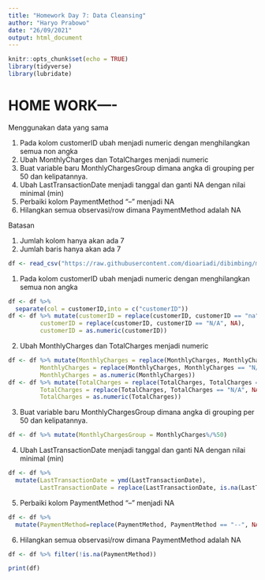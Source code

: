 ---
title: "Homework Day 7: Data Cleansing"
author: "Haryo Prabowo"
date: "26/09/2021"
output: html_document
---

```{r setup, include=FALSE}
knitr::opts_chunk$set(echo = TRUE)
library(tidyverse)
library(lubridate)
```

# HOME WORK----

Menggunakan data yang sama

1. Pada kolom customerID ubah menjadi numeric dengan menghilangkan semua non angka
2. Ubah MonthlyCharges dan TotalCharges menjadi numeric
3. Buat variable baru MonthlyChargesGroup dimana angka di grouping per 50 dan kelipatannya.
4. Ubah LastTransactionDate menjadi tanggal dan ganti NA dengan nilai minimal (min) 
5. Perbaiki kolom PaymentMethod "--" menjadi NA
6. Hilangkan semua observasi/row dimana PaymentMethod adalah NA

Batasan

1. Jumlah kolom hanya akan ada 7
2. Jumlah baris hanya akan ada 7

```{r HOME WORK}
df <- read_csv("https://raw.githubusercontent.com/dioariadi/dibimbing/main/data_cleansing_raw%20-%20Sheet1.csv")
```

1. Pada kolom customerID ubah menjadi numeric dengan menghilangkan semua non angka
```{r}
df <- df %>% 
  separate(col = customerID,into = c("customerID"))
df <- df %>% mutate(customerID = replace(customerID, customerID == "na", NA),
         customerID = replace(customerID, customerID == "N/A", NA),
         customerID = as.numeric(customerID))
```

2. Ubah MonthlyCharges dan TotalCharges menjadi numeric
```{r}
df <- df %>% mutate(MonthlyCharges = replace(MonthlyCharges, MonthlyCharges == "na", NA),
         MonthlyCharges = replace(MonthlyCharges, MonthlyCharges == "N/A", NA),
         MonthlyCharges = as.numeric(MonthlyCharges))
df <- df %>% mutate(TotalCharges = replace(TotalCharges, TotalCharges == "na", NA),
         TotalCharges = replace(TotalCharges, TotalCharges == "N/A", NA),
         TotalCharges = as.numeric(TotalCharges))
```

3. Buat variable baru MonthlyChargesGroup dimana angka di grouping per 50 dan kelipatannya.
```{r}
df <- df %>% mutate(MonthlyChargesGroup = MonthlyCharges%/%50)
```

4. Ubah LastTransactionDate menjadi tanggal dan ganti NA dengan nilai minimal (min) 
```{r}
df <- df %>%
  mutate(LastTransactionDate = ymd(LastTransactionDate),
         LastTransactionDate = replace(LastTransactionDate, is.na(LastTransactionDate), min(df$LastTransactionDate, na.rm = TRUE)))

```

5. Perbaiki kolom PaymentMethod "--" menjadi NA
```{r}
df <- df %>%
  mutate(PaymentMethod=replace(PaymentMethod, PaymentMethod == "--", NA)) 
```

6. Hilangkan semua observasi/row dimana PaymentMethod adalah NA
```{r}
df <- df %>% filter(!is.na(PaymentMethod))
```

```{r}
print(df)
```

